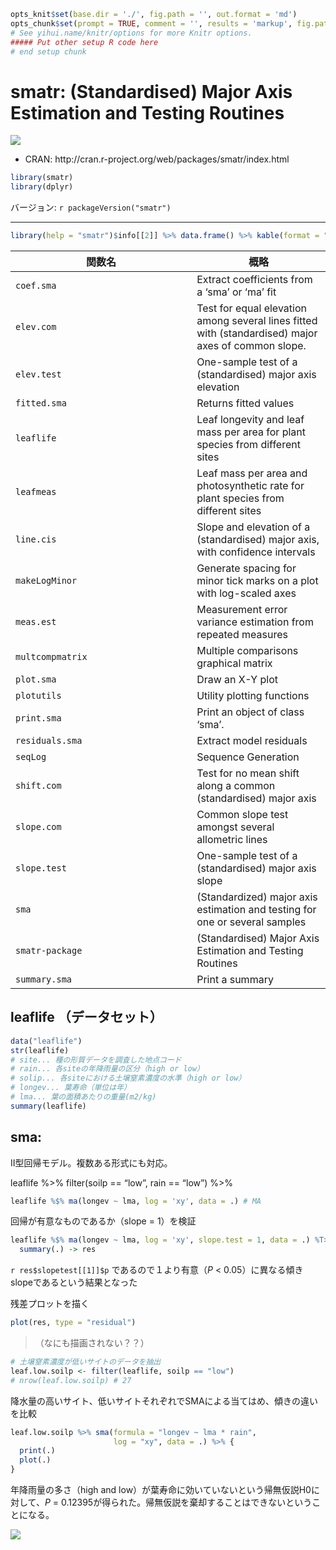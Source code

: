```r
opts_knit$set(base.dir = './', fig.path = '', out.format = 'md')
opts_chunk$set(prompt = TRUE, comment = '', results = 'markup', fig.path = '../Figure/')
# See yihui.name/knitr/options for more Knitr options.
##### Put other setup R code here
# end setup chunk
```
# smatr: (Standardised) Major Axis Estimation and Testing Routines

[![](http://www.r-pkg.org/badges/version/smatr)](http://cran.rstudio.com/web/packages/smatr/index.html)

* CRAN: http://cran.r-project.org/web/packages/smatr/index.html

```r
library(smatr)
library(dplyr)
```

バージョン: `r packageVersion("smatr")`

-----

```r
library(help = "smatr")$info[[2]] %>% data.frame() %>% kable(format = "markdown")
```

| 関数名 | 概略 |
|--------|------|
| `coef.sma` | Extract coefficients from a 'sma' or 'ma' fit |
| `elev.com` | Test for equal elevation among several lines fitted with (standardised) major axes of common slope. |
| `elev.test` | One-sample test of a (standardised) major axis elevation |
| `fitted.sma` | Returns fitted values |
| `leaflife` | Leaf longevity and leaf mass per area for plant species from different sites |
| `leafmeas` | Leaf mass per area and photosynthetic rate for plant species from different sites |
| `line.cis` | Slope and elevation of a (standardised) major axis, with confidence intervals |
| `makeLogMinor` | Generate spacing for minor tick marks on a plot with log-scaled axes |
| `meas.est` | Measurement error variance estimation from repeated measures |
| `multcompmatrix` | Multiple comparisons graphical matrix |
| `plot.sma` | Draw an X-Y plot |
| `plotutils` | Utility plotting functions |
| `print.sma` | Print an object of class 'sma'. |
| `residuals.sma` | Extract model residuals |
| `seqLog` | Sequence Generation |
| `shift.com` | Test for no mean shift along a common (standardised) major axis |
| `slope.com` | Common slope test amongst several allometric lines|
| `slope.test` | One-sample test of a (standardised) major axis slope |
| `sma` | (Standardized) major axis estimation and testing for one or several samples |
| `smatr-package` | (Standardised) Major Axis Estimation and Testing Routines |
| `summary.sma` | Print a summary |

## leaflife （データセット）

```r
data("leaflife")
str(leaflife)
# site... 種の形質データを調査した地点コード
# rain... 各siteの年降雨量の区分（high or low）
# solip... 各siteにおける土壌窒素濃度の水準（high or low）
# longev... 葉寿命（単位は年）
# lma... 葉の面積あたりの重量(m2/kg)
summary(leaflife)
```

## sma: 

II型回帰モデル。複数ある形式にも対応。

leaflife %>% filter(soilp == "low", rain == "low") %>% 

```r
leaflife %$% ma(longev ~ lma, log = 'xy', data = .) # MA
```

回帰が有意なものであるか（slope = 1）を検証

```r
leaflife %$% ma(longev ~ lma, log = 'xy', slope.test = 1, data = .) %T>% 
  summary(.) -> res
```

`r res$slopetest[[1]]$p` であるので１より有意（*P* < 0.05）に異なる傾き slopeであるという結果となった

残差プロットを描く

```r
plot(res, type = "residual")
```

> （なにも描画されない？？）

```r
# 土壌窒素濃度が低いサイトのデータを抽出
leaf.low.soilp <- filter(leaflife, soilp == "low")
# nrow(leaf.low.soilp) # 27
```

降水量の高いサイト、低いサイトそれぞれでSMAによる当てはめ、傾きの違いを比較

```r
leaf.low.soilp %>% sma(formula = "longev ~ lma * rain", 
                       log = "xy", data = .) %>% {
  print(.)
  plot(.)
}
```

年降雨量の多さ（high and low）が葉寿命に効いていないという帰無仮説H0に対して、*P* = 0.12395が得られた。帰無仮説を棄却することはできないということになる。

![](../Figure/smatr_sma-1.png)